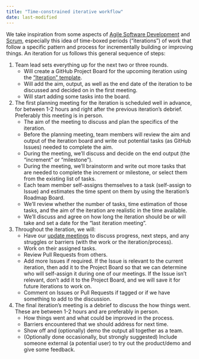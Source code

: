 ```yaml
---
title: "Time-constrained iterative workflow"
date: last-modified
---
```


We take inspiration from some aspects of [Agile Software
Development](https://agilemanifesto.org/) and
[Scrum](https://www.scrum.org/resources/what-scrum-module), especially this idea
of time-boxed periods ("iterations") of work that follow a specific pattern and process
for incrementally building or improving things. An iteration for us follows
this general sequence of steps:

1. Team lead sets everything up for the next two or three rounds.
    - Will create a GitHub Project Board for the upcoming iteration using the ["Iteration" template](https://github.com/orgs/seedcase-project/projects/4).
    - Will add the aim, output, as well as the end date of the iteration to be discussed and decided on in the first meeting.
    - Will start adding some tasks into the board.
2. The first planning meeting for the iteration is scheduled well in advance, for between 1-2 hours and right after the previous iteration's debrief. Preferably this meeting is in person.
    - The aim of the meeting to discuss and plan the specifics of the iteration.
    - Before the planning meeting, team members will review the aim and output of the iteration board and write out potential tasks (as GitHub Issues) needed to complete the aim.
    - During the meeting, we'll discuss and decide on the end output (the "increment" or "milestone").
    - During the meeting, we'll brainstorm and write out more tasks that are needed to complete the increment or milestone, or select them from the existing list of tasks. 
    - Each team member self-assigns themselves to a task (self-assign to Issue) and estimates the time spent on them by using the Iteration's Roadmap Board. 
    - We'll review whether the number of tasks, time estimation of those tasks, and the aim of the iteration are realistic in the time available.
    - We'll discuss and agree on how long the iteration should be or will take and set a date for the "last iteration meeting".
3. Throughout the iteration, we will:
    - Have our [update meetings](update-meetings.md) to discuss progress, next steps, and any struggles or barriers (with the work or the iteration/process).
    - Work on their assigned tasks.
    - Review Pull Requests from others.
    - Add more Issues if required. If the Issue is relevant to the current iteration, then add it to the Project Board so that we can determine who will self-assign it during one of our meetings. If the Issue isn't relevant, don't add it to the Project Board, and we will save it for future iterations to work on. 
    - Comment on Issues or Pull Requests if tagged or if we have something to add to the discussion.
4. The final iteration's meeting is a debrief to discuss the how things went. These are between 1-2 hours and are preferably in person.
    - How things went and what could be improved in the process.
    - Barriers encountered that we should address for next time.
    - Show off and (optionally) demo the output all together as a team.
    - (Optionally done occasionally, but strongly suggested) Include someone external (a potential user) to try out the product/demo and give some feedback.

